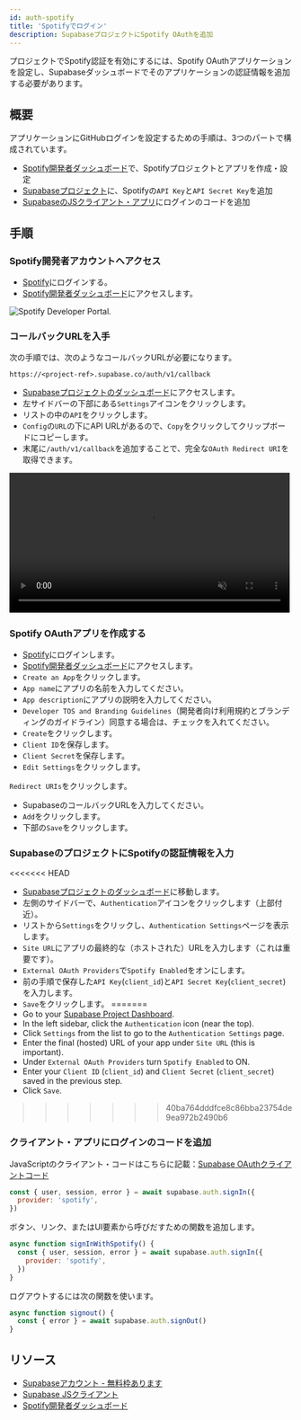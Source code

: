 ```yaml
---
id: auth-spotify
title: 'Spotifyでログイン'
description: SupabaseプロジェクトにSpotify OAuthを追加
---
```



プロジェクトでSpotify認証を有効にするには、Spotify OAuthアプリケーションを設定し、Supabaseダッシュボードでそのアプリケーションの認証情報を追加する必要があります。

## 概要

アプリケーションにGitHubログインを設定するための手順は、3つのパートで構成されています。

- [Spotify開発者ダッシュボード](https://developer.spotify.com/dashboard/)で、Spotifyプロジェクトとアプリを作成・設定
- [Supabaseプロジェクト](https://api.supabase.com)に、Spotifyの`API Key`と`API Secret Key`を追加
- [SupabaseのJSクライアント・アプリ](https://github.com/supabase/supabase-js)にログインのコードを追加

## 手順

### Spotify開発者アカウントへアクセス

- [Spotify](https://spotify.com)にログインする。
- [Spotify開発者ダッシュボード](https://developer.spotify.com/dashboard)にアクセスします。

![Spotify Developer Portal.](/img/guides/auth-spotify/spotify-portal.png)

### コールバックURLを入手

次の手順では、次のようなコールバックURLが必要になります。

`https://<project-ref>.supabase.co/auth/v1/callback`

- [Supabaseプロジェクトのダッシュボード](https://api.supabase.com)にアクセスします。
- 左サイドバーの下部にある`Settings`アイコンをクリックします。
- リストの中の`API`をクリックします。
- `Config`の`URL`の下にAPI URLがあるので、`Copy`をクリックしてクリップボードにコピーします。
- 末尾に`/auth/v1/callback`を追加することで、完全な`OAuth Redirect URI`を取得できます。

<video width="99%" muted playsInline controls="true">
  <source src="/docs/videos/api/api-url-and-key.mp4" type="video/mp4" muted playsInline />
</video>

### Spotify OAuthアプリを作成する

- [Spotify](https://spotify.com)にログインします。
- [Spotify開発者ダッシュボード](https://developer.spotify.com/dashboard)にアクセスします。
- `Create an App`をクリックします。
- `App name`にアプリの名前を入力してください。
- `App description`にアプリの説明を入力してください。
- `Developer TOS and Branding Guidelines`（開発者向け利用規約とブランディングのガイドライン）同意する場合は、チェックを入れてください。
- `Create`をクリックします。
- `Client ID`を保存します。
- `Client Secret`を保存します。
- `Edit Settings`をクリックします。

`Redirect URIs`をクリックします。

- SupabaseのコールバックURLを入力してください。
- `Add`をクリックします。
- 下部の`Save`をクリックします。

### SupabaseのプロジェクトにSpotifyの認証情報を入力

<<<<<<< HEAD
- [Supabaseプロジェクトのダッシュボード](https://api.supabase.com)に移動します。
- 左側のサイドバーで、`Authentication`アイコンをクリックします（上部付近）。
- リストから`Settings`をクリックし、`Authentication Settings`ページを表示します。
- `Site URL`にアプリの最終的な（ホストされた）URLを入力します（これは重要です）。
- `External OAuth Providers`で`Spotify Enabled`をオンにします。
- 前の手順で保存した`API Key`(`client_id`)と`API Secret Key`(`client_secret`)を入力します。
- `Save`をクリックします。
=======
- Go to your [Supabase Project Dashboard](https://app.supabase.com).
- In the left sidebar, click the `Authentication` icon (near the top).
- Click `Settings` from the list to go to the `Authentication Settings` page.
- Enter the final (hosted) URL of your app under `Site URL` (this is important).
- Under `External OAuth Providers` turn `Spotify Enabled` to ON.
- Enter your `Client ID` (`client_id`) and `Client Secret` (`client_secret`) saved in the previous step.
- Click `Save`.
>>>>>>> 40ba764dddfce8c86bba23754de9ea972b2490b6

### クライアント・アプリにログインのコードを追加

JavaScriptのクライアント・コードはこちらに記載：[Supabase OAuthクライアントコード](/docs/reference/javascript/auth-signin#sign-in-using-third-party-providers)

```js
const { user, session, error } = await supabase.auth.signIn({
  provider: 'spotify',
})
```

ボタン、リンク、またはUI要素から呼びだすための関数を追加します。

```js
async function signInWithSpotify() {
  const { user, session, error } = await supabase.auth.signIn({
    provider: 'spotify',
  })
}
```

ログアウトするには次の関数を使います。

```js
async function signout() {
  const { error } = await supabase.auth.signOut()
}
```

## リソース

- [Supabaseアカウント - 無料枠あります](https://supabase.com)
- [Supabase JSクライアント](https://github.com/supabase/supabase-js)
- [Spotify開発者ダッシュボード](https://developer.spotify.com/dashboard/)
